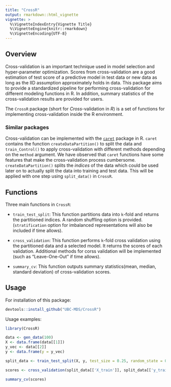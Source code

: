 ```yaml
---
title: "CrossR"
output: rmarkdown::html_vignette
vignette: >
  %\VignetteIndexEntry{Vignette Title}
  %\VignetteEngine{knitr::rmarkdown}
  %\VignetteEncoding{UTF-8}
---
```


## Overview

Cross-validation is an important technique used in model selection and hyper-parameter optimization. Scores from cross-validation are a good estimation of test score of a predictive model in test data or new data as long as the IID assumption approximately holds in data. This package aims to provide a standardized pipeline for performing cross-validation for different modeling functions in R. In addition, summary statistics of the cross-validation results are provided for users.  

The `CrossR` package (short for _Cross_-validation in _R_) is a set of functions for implementing cross-validation inside the R environment.  

### Similar packages

Cross-validation can be implemented with the [`caret`](https://cran.r-project.org/web/packages/caret/caret.pdf) package in R. `caret` contains the function `createDataPartition()` to split the data and `train_Control()` to apply cross-validation with different methods depending on the `method` argument. We have observed that `caret` functions have some features that make the cross-validation process cumbersome. `createDataPartition()` splits the *indices* of the data which could be used later on to actually split the data into training and test data. This will be applied with one step using `split_data()` in `CrossR`.


## Functions

Three main functions in `CrossR`:

- `train_test_split`: This function partitions data into `k`-fold and returns the partitioned indices. A random shuffling option is provided. (`stratification` option for imbalanced representations will also be included if time allows).

- `cross_validation`: This function performs `k`-fold cross validation using the partitioned data and a selected model. It returns the scores of each validation. Additional methods for corss validation will be implemented (such as "Leave-One-Out" if time allows).

- `summary_cv`: This function outputs summary statistics(mean, median, standard deviation) of cross-validation scores.


## Usage

For installation of this package:

```r
devtools::install_github("UBC-MDS/CrossR")
```

Usage examples:

```r
library(CrossR)

data <- gen_data(100)
X <- data.frame(data[[1]])
y_vec <- data[[2]]
y <- data.frame(y = y_vec)

split_data <- train_test_split(X, y, test_size = 0.25, random_state = 0, shuffle = TRUE)

scores <- cross_validation(split_data[['X_train']], split_data[['y_train']], k = 3, shuffle = TRUE, random_state = 0)

summary_cv(scores)
```
